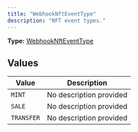```yaml
---
title: "WebhookNftEventType"
description: "NFT event types."
---
```


**Type:** [WebhookNftEventType](/api-reference/types/webhooknfteventtype)

## Values

| Value | Description |
|-------|-------------|
| `MINT` | No description provided |
| `SALE` | No description provided |
| `TRANSFER` | No description provided |

